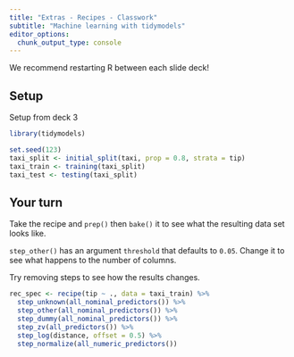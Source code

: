 ```yaml
---
title: "Extras - Recipes - Classwork"
subtitle: "Machine learning with tidymodels"
editor_options: 
  chunk_output_type: console
---
```


We recommend restarting R between each slide deck!

## Setup

Setup from deck 3

```r
library(tidymodels)

set.seed(123)
taxi_split <- initial_split(taxi, prop = 0.8, strata = tip)
taxi_train <- training(taxi_split)
taxi_test <- testing(taxi_split)
```

## Your turn

Take the recipe and `prep()` then `bake()` it to see what the resulting data set looks like.

`step_other()` has an argument `threshold` that defaults to `0.05`. Change it to see what happens to the number of columns.

Try removing steps to see how the results changes.

```r
rec_spec <- recipe(tip ~ ., data = taxi_train) %>%  
  step_unknown(all_nominal_predictors()) %>%  
  step_other(all_nominal_predictors()) %>%  
  step_dummy(all_nominal_predictors()) %>%  
  step_zv(all_predictors()) %>%  
  step_log(distance, offset = 0.5) %>% 
  step_normalize(all_numeric_predictors())
```


